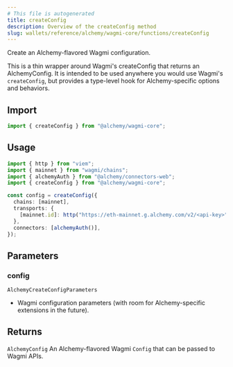 ```yaml
---
# This file is autogenerated
title: createConfig
description: Overview of the createConfig method
slug: wallets/reference/alchemy/wagmi-core/functions/createConfig
---
```


Create an Alchemy-flavored Wagmi configuration.

This is a thin wrapper around Wagmi's createConfig that returns
an AlchemyConfig. It is intended to be used anywhere you would use
Wagmi's `createConfig`, but provides a type-level hook for Alchemy-specific
options and behaviors.

## Import

```ts
import { createConfig } from "@alchemy/wagmi-core";
```

## Usage

```ts
import { http } from "viem";
import { mainnet } from "wagmi/chains";
import { alchemyAuth } from "@alchemy/connectors-web";
import { createConfig } from "@alchemy/wagmi-core";

const config = createConfig({
  chains: [mainnet],
  transports: {
    [mainnet.id]: http("https://eth-mainnet.g.alchemy.com/v2/<api-key>"),
  },
  connectors: [alchemyAuth()],
});
```

## Parameters

### config

`AlchemyCreateConfigParameters`

- Wagmi configuration parameters (with room for
  Alchemy-specific extensions in the future).

## Returns

`AlchemyConfig`
An Alchemy-flavored Wagmi `Config` that can be passed to Wagmi APIs.
